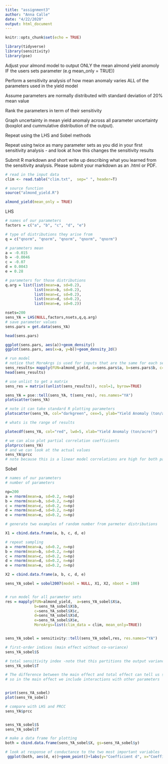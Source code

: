 ```yaml
---
title: "assignment3"
author: "Anna Calle"
date: "4/22/2020"
output: html_document
---
```


```r
knitr::opts_chunk$set(echo = TRUE)

library(tidyverse)
library(sensitivity)
library(pse)
```

Adjust your almond model to output ONLY the mean almond yield anomoly IF the users sets parameter (e.g mean_only = TRUE))

Perform a sensitivity analysis of how mean anomaly varies ALL of the parameters used in the yield model  

Assume parameters are normally distributed with standard deviation of 20% mean value

Rank the parameters in term of their sensitivity

Graph uncertainty in mean yield anomaly across all parameter uncertainty (boxplot and cummulative distribution of the output).

Repeat using the LHS and Sobel methods

Repeat using twice as many parameter sets as you did in your first sensitivity analysis - and look at how this changes the sensitivity results

Submit R markdown and short write up describing what you learned from the sensitivity analysis. Please submit your markdown as an .html or PDF. 

```r
# read in the input data
clim <- read.table("clim.txt",  sep=" ", header=T)

# source function
source("almond_yield.R")

almond_yield(mean_only = TRUE)
```


LHS
```r
# names of our parameters
factors = c("a", "b", "c", "d", "e")

# type of distributions they arise from
q = c("qnorm", "qnorm", "qnorm", "qnorm", "qnorm")

# parameters mean
a = -0.015
b = -0.0046
c = -0.07
d = 0.0043
e = 0.28

# parameters for those distributions
q.arg = list(list(mean=a, sd=0.2),
             list(mean=b, sd=0.2),
             list(mean=c, sd=0.2),
             list(mean=d, sd=0.2),
             list(mean=e, sd=0.2))

nsets=200
sens_YA = LHS(NULL,factors,nsets,q,q.arg)
# save parameter values
sens.pars = get.data(sens_YA)

head(sens.pars)

ggplot(sens.pars, aes(a))+geom_density()
ggplot(sens.pars, aes(x=a, y=b))+geom_density_2d()

```

```r
# run model
# notice that MoreArgs is used for inputs that are the same for each set
sens_results= mapply(FUN=almond_yield, a=sens.pars$a, b=sens.pars$b, c=sens.pars$c, d=sens.pars$d, e=sens.pars$e, MoreArgs=list(clim_data = clim, mean_only=TRUE))
head(sens_results)

# use unlist to get a matrix
sens_res = matrix((unlist(sens_results)), ncol=1, byrow=TRUE)

sens_YA = pse::tell(sens_YA, t(sens_res), res.names="YA")
plotscatter(sens_YA)

# note it can take standard R plotting parameters
plotscatter(sens_YA, col="darkgreen", cex=5, ylab="Yield Anomaly (ton/acre)")

# whats is the range of results

plotecdf(sens_YA, col="red", lwd=5, xlab="Yield Anomaly (ton/acre)")

# we can also plot partial correlation coefficients
plotprcc(sens_YA)
# and we can look at the actual values
sens_YA$prcc
# note because this is a linear model correlations are high for both parameters - and similar

```

Sobel

```r
# names of our parameters
# number of parameters 

np=200
a = rnorm(mean=a, sd=0.2, n=np)
b = rnorm(mean=b, sd=0.2, n=np)
c = rnorm(mean=c, sd=0.2, n=np)
d = rnorm(mean=d, sd=0.2, n=np)
e = rnorm(mean=e, sd=0.2, n=np)

# generate two examples of random number from parmeter distributions

X1 = cbind.data.frame(a, b, c, d, e)

# repeat sampling
a = rnorm(mean=a, sd=0.2, n=np)
b = rnorm(mean=b, sd=0.2, n=np)
c = rnorm(mean=c, sd=0.2, n=np)
d = rnorm(mean=d, sd=0.2, n=np)
e = rnorm(mean=e, sd=0.2, n=np)

X2 = cbind.data.frame(a, b, c, d, e)

sens_YA_sobel = sobol2007(model = NULL, X1, X2, nboot = 100)


# run model for all parameter sets
res = mapply(FUN=almond_yield,  a=sens_YA_sobel$X$a,
             b=sens_YA_sobel$X$b,
             c=sens_YA_sobel$X$c,
             d=sens_YA_sobel$X$d,
             e=sens_YA_sobel$X$e,
             MoreArgs=list(clim_data = clim, mean_only=TRUE))


sens_YA_sobel = sensitivity::tell(sens_YA_sobel,res, res.names="YA")

# first-order indices (main effect without co-variance)
sens_YA_sobel$S

# total sensitivity index -note that this partitions the output variance - so values sum to 1
sens_YA_sobel$T

# The difference between the main effect and total effect can tell us something about how the parameter influences results
# so in the main effect we include interactions with other parameters


print(sens_YA_sobel)
plot(sens_YA_sobel)

# compare with LHS and PRCC
sens_YA$prcc


sens_YA_sobel$S
sens_YA_sobel$T

# make a data frame for plotting
both = cbind.data.frame(sens_YA_sobel$X, gs=sens_YA_sobel$y)

# look at response of conductance to the two most important variables
 ggplot(both, aes(d, e))+geom_point()+labs(y="Coefficient d", x="Coefficient e")
```




